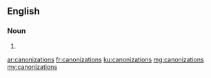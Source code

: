 ==English==

===Noun===
{{head|en}}

# {{plural of|canonization}}

[[ar:canonizations]]
[[fr:canonizations]]
[[ku:canonizations]]
[[mg:canonizations]]
[[my:canonizations]]